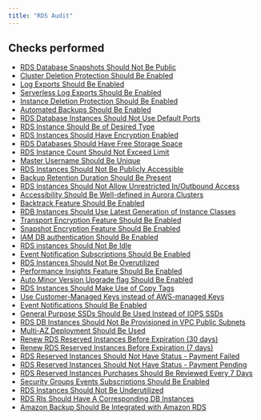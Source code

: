 ```yaml
---
title: "RDS Audit"
---
```


## Checks performed

- [RDS Database Snapshots Should Not Be Public](rdsmonitoring/rules/rds_public_snapshots)
- [Cluster Deletion Protection Should Be Enabled](rdsmonitoring/rules/cluster_deletion_protection)
- [Log Exports Should Be Enabled](rdsmonitoring/rules/rds_log_exports)
- [Serverless Log Exports Should Be Enabled](rdsmonitoring/rules/serverless_log_exports)
- [Instance Deletion Protection Should Be Enabled](rdsmonitoring/rules/rds_instance_deletion_protection)
- [Automated Backups Should Be Enabled](rdsmonitoring/rules/rds_automated_backups_enabled)
- [RDS Database Instances Should Not Use Default Ports](rdsmonitoring/rules/rds_default_port)
- [RDS Instance Should Be of Desired Type](rdsmonitoring/rules/rds_desired_instance_type)
- [RDS Instances Should Have Encryption Enabled](rdsmonitoring/rules/rds_encryption_enabled)
- [RDS Databases Should Have Free Storage Space](rdsmonitoring/rules/rds_free_storage_space)
- [RDS Instance Count Should Not Exceed Limit](rdsmonitoring/rules/rds_instance_counts)
- [Master Username Should Be Unique](rdsmonitoring/rules/rds_user_name)
- [RDS Instances Should Not Be Publicly Accessible](rdsmonitoring/rules/rds_publicly_accessible)
- [Backup Retention Duration Should Be Present](rdsmonitoring/rules/rds_retention_days)
- [RDS Instances Should Not Allow Unrestricted In/Outbound Access](rdsmonitoring/rules/rds_db_security_group)
- [Accessibility Should Be Well-defined in Aurora Clusters](rdsmonitoring/rules/rds_aurora_db_instance_accessibility)
- [Backtrack Feature Should Be Enabled](rdsmonitoring/rules/rds_backtrack)
- [RDB Instances Should Use Latest Generation of Instance Classes](rdsmonitoring/rules/rds_db_instance_generation)
- [Transport Encryption Feature Should Be Enabled](rdsmonitoring/rules/rds_transport_encryption)
- [Snapshot Encryption Feature Should Be Enabled](rdsmonitoring/rules/rds_snapshot_encryption)
- [IAM DB authentication Should Be Enabled](rdsmonitoring/rules/rds_iam_db_authentication)
- [RDS instances Should Not Be Idle](rdsmonitoring/rules/rds_idle_instance)
- [Event Notification Subscriptions Should Be Enabled](rdsmonitoring/rules/rds_instance_level_events_subscriptions)
- [RDS Instances Should Not Be Overutilized](rdsmonitoring/rules/rds_overutilized_instances)
- [Performance Insights Feature Should Be Enabled](rdsmonitoring/rules/rds_performance_insights)
- [Auto Minor Version Upgrade flag Should Be Enabled](rdsmonitoring/rules/rds_auto_minor_version_upgrade)
- [RDS Instances Should Make Use of Copy Tags](rdsmonitoring/rules/rds_copy_tags_to_snapshots)
- [Use Customer-Managed Keys instead of AWS-managed Keys](rdsmonitoring/rules/rds_encrypted_with_kms_cmks)
- [Event Notifications Should Be Enabled](rdsmonitoring/rules/rds_event_notifications)
- [General Purpose SSDs Should Be Used Instead of IOPS SSDs](rdsmonitoring/rules/rds_general_purpose_ssd)
- [RDS DB Instances Should Not Be Provisioned in VPC Public Subnets](rdsmonitoring/rules/rds_instance_not_in_public_subnet)
- [Multi-AZ Deployment Should Be Used](rdsmonitoring/rules/rds_multi_az)
- [Renew RDS Reserved Instances Before Expiration (30 days)](rdsmonitoring/rules/rds_lease_expiration_30_days)
- [Renew RDS Reserved Instances Before Expiration (7 days)](rdsmonitoring/rules/rds_lease_expiration_7_days)
- [RDS Reserved Instances Should Not Have Status - Payment Failed](rdsmonitoring/rules/rds_reserved_instance_payment_failed)
- [RDS Reserved Instances Should Not Have Status - Payment Pending](rdsmonitoring/rules/rds_reserved_instance_payment_pending)
- [RDS Reserved Instances Purchases Should Be Reviewed Every 7 Days](rdsmonitoring/rules/rds_reserved_instance_recent_purchases)
- [Security Groups Events Subscriptions Should Be Enabled](rdsmonitoring/rules/rds_security_groups_events_subscriptions)
- [RDS Instances Should Not Be Underutilized](rdsmonitoring/rules/rds_underutilized_instance)
- [RDS RIs Should Have A Corresponding DB Instances](rdsmonitoring/rules/rds_unused_reserved_instances)
- [Amazon Backup Should Be Integrated with Amazon RDS](rdsmonitoring/rules/rds_use_aws_backup_service)
